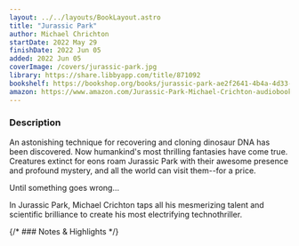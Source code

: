 ```yaml
---
layout: ../../layouts/BookLayout.astro
title: "Jurassic Park"
author: Michael Chrichton
startDate: 2022 May 29
finishDate: 2022 Jun 05
added: 2022 Jun 05
coverImage: /covers/jurassic-park.jpg
library: https://share.libbyapp.com/title/871092
bookshelf: https://bookshop.org/books/jurassic-park-ae2f2641-4b4a-4d33-85c7-6a2a16641248/9780345538987
amazon: https://www.amazon.com/Jurassic-Park-Michael-Crichton-audiobook/dp/B00U7TZZRM/
---
```


<ReadingTime
startDate  = {frontmatter.startDate}
finishDate = {frontmatter.finishDate}
/>

### Description
An astonishing technique for recovering and cloning dinosaur DNA has been discovered. Now humankind's most thrilling fantasies have come true. Creatures extinct for eons roam Jurassic Park with their awesome presence and profound mystery, and all the world can visit them--for a price.

Until something goes wrong…

In Jurassic Park, Michael Crichton taps all his mesmerizing talent and scientific brilliance to create his most electrifying technothriller.

{/* ### Notes & Highlights */}

<BuyBook
  library   = {frontmatter.library}
  bookshelf = {frontmatter.bookshelf}
  amazon    = {frontmatter.amazon}
/>
